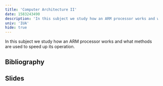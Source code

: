 ```yaml
---
title: 'Computer Architecture II'
date: 1583243490
description: 'In this subject we study how an ARM processor works and what methods are used to speed up its operation.'
univ: 'IUA'
hide: true
---
```


In this subject we study how an ARM processor works and what methods are used to speed up its operation.

## Bibliography

## Slides
